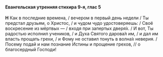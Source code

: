 #### Евангельская утренняя стихира 9-я, глас 5

**H** Как в последние времена, / вечером в первый день недели / Ты предстал друзьям, о Христос, / и чудом чудо удостоверяешь: / Своё воскресение из мёртвых — / входя при запертых дверя́х. / И вот, Ты радостью исполнил учеников, / и Духа Святого дарова́л им, / и дал им власть прощать грехи, / и Фому не оставил тонуть в волна́х неверия. / Посему подай и нам познание Истины и прощение грехов, // о благосердный Господи!
